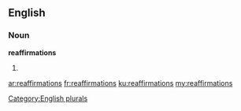 ==English==

===Noun===
'''reaffirmations'''

# {{plural of|reaffirmation}}

[[Category:English plurals]]

[[ar:reaffirmations]]
[[fr:reaffirmations]]
[[ku:reaffirmations]]
[[my:reaffirmations]]
